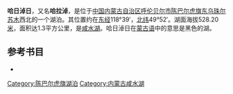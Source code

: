 '''哈日淖日'''，又名'''哈拉淖'''，是位于[[中国|中国]][[内蒙古自治区|内蒙古自治区]][[呼伦贝尔市|呼伦贝尔市]][[陈巴尔虎旗|陈巴尔虎旗]][[东乌珠尔苏木|东乌珠尔苏木]]西北的一个湖泊。其位置约在[[东经|东经]]118°39′，[[北纬|北纬]]49°52′。湖面海拔528.20[[米_(單位)|米]]，面积达1.3平方公里，是[[咸水湖|咸水湖]]。哈日淖日在[[蒙古语|蒙古语]]中的意思是黑色的湖。
== 参考书目 ==
*{{cite book|author=牧寒 |title=《内蒙古湖泊》 |year=2003 |publisher=内蒙古人民出版社 |isbn=9787204039883  }}
{{模板:呼伦贝尔市湖泊}}
{{内蒙古小作品}}

[[Category:陈巴尔虎旗湖泊|Category:陈巴尔虎旗湖泊]]
[[Category:内蒙古咸水湖|Category:内蒙古咸水湖]]
